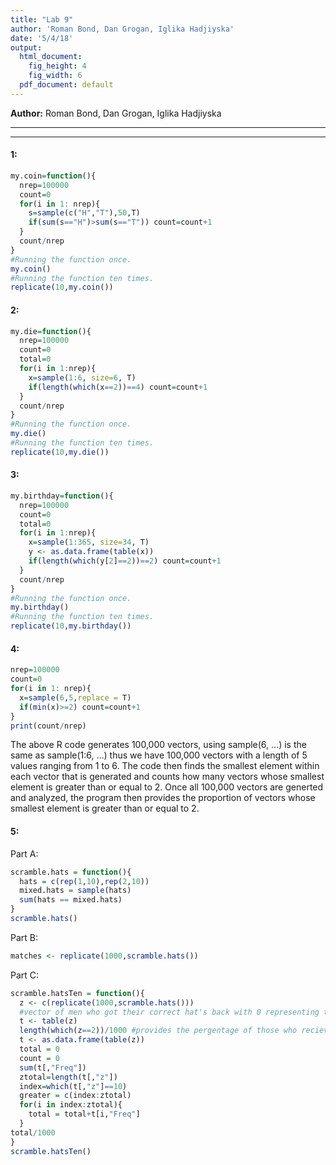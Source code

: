 ```yaml
---
title: "Lab 9"
author: 'Roman Bond, Dan Grogan, Iglika Hadjiyska'
date: '5/4/18'
output:
  html_document:
    fig_height: 4
    fig_width: 6
  pdf_document: default
---
```


**Author:** Roman Bond, Dan Grogan, Iglika Hadjiyska



* * *


* * *

#### 1:
```r
my.coin=function(){
  nrep=100000
  count=0
  for(i in 1: nrep){
    s=sample(c("H","T"),50,T)
    if(sum(s=="H")>sum(s=="T")) count=count+1
  }
  count/nrep
}
#Running the function once.
my.coin()
#Running the function ten times.
replicate(10,my.coin())
```
#### 2:
```r

my.die=function(){
  nrep=100000
  count=0
  total=0
  for(i in 1:nrep){
    x=sample(1:6, size=6, T)
    if(length(which(x==2))==4) count=count+1
  }
  count/nrep
}
#Running the function once.
my.die()
#Running the function ten times.
replicate(10,my.die())
```
#### 3: 
```r
my.birthday=function(){
  nrep=100000
  count=0
  total=0
  for(i in 1:nrep){
    x=sample(1:365, size=34, T)
    y <- as.data.frame(table(x))
    if(length(which(y[2]==2))==2) count=count+1
  }
  count/nrep
}
#Running the function once.
my.birthday()
#Running the function ten times.
replicate(10,my.birthday())
```
#### 4:
```r
nrep=100000
count=0
for(i in 1: nrep){
  x=sample(6,5,replace = T)
  if(min(x)>=2) count=count+1
}
print(count/nrep)
```
<p>
The above R code generates 100,000 vectors, using sample(6, ...) is the same as sample(1:6, ...) thus we have 100,000 vectors with a length of 5 values ranging from 1 to 6. The code then finds the smallest element within each vector that is generated and counts how many vectors whose smallest element is greater than or equal to 2. Once all 100,000 vectors are generted and analyzed, the program then provides the proportion of vectors whose smallest element is greater than or equal to 2.
<p>

#### 5:
Part A:<p>
```r
scramble.hats = function(){
  hats = c(rep(1,10),rep(2,10))
  mixed.hats = sample(hats)
  sum(hats == mixed.hats)
}
scramble.hats()
```
Part B:<p>
```r
matches <- replicate(1000,scramble.hats())
```
Part C:<p>
```r
scramble.hatsTen = function(){
  z <- c(replicate(1000,scramble.hats()))       
  #vector of men who got their correct hat's back with 0 representing those who didn't and 2 representing those who did.
  t <- table(z)                              
  length(which(z==2))/1000 #provides the pergentage of those who recieved their correct hats back
  t <- as.data.frame(table(z))              
  total = 0
  count = 0
  sum(t[,"Freq"])
  ztotal=length(t[,"z"])
  index=which(t[,"z"]==10)
  greater = c(index:ztotal)
  for(i in index:ztotal){
    total = total+t[i,"Freq"]
  }
total/1000
}
scramble.hatsTen()
```
